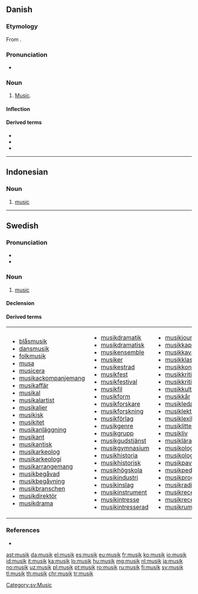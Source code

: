 {{also|Musik}}
==Danish==
{{wikipedia|lang=da}}
===Etymology===
From {{etyl|la|da}} {{m|la|mūsica||music}}.
===Pronunciation===
* {{IPA|/musik/|[muˈsiɡ̊]|lang=da}}
===Noun===
{{da-noun|stem=musikk|en|-}}
# [[music#English|Music]].
====Inflection====
{{da-noun-infl|en|n=sg}}
====Derived terms====
* {{l|da|musikalbum}}
* {{l|da|musikalsk}}
* {{l|da|musiker}}
----

==Indonesian==

===Noun===
{{id-noun}}

# [[music]]

----

==Swedish==

===Pronunciation===
* {{IPA|/mʉsiːk/|lang=sv}}
* {{audio|Sv-musik.ogg|audio|lang=sv}}

===Noun===
{{sv-noun|c|-}}

# [[music]]

====Declension====
{{sv-noun-unc-irreg-c|2=musiken}}

====Derived terms====
{|
|- valign=top
|
* [[blåsmusik]]
* [[dansmusik]]
* [[folkmusik]]
* [[musa]]
* [[musicera]]
* [[musikackompanjemang]]
* [[musikaffär]]
* [[musikal]]
* [[musikalartist]]
* [[musikalier]]
* [[musikisk]]
* [[musikitet]]
* [[musikanläggning]]
* [[musikant]]
* [[musikantisk]]
* [[musikarkeolog]]
* [[musikarkeologi]]
* [[musikarrangemang]]
* [[musikbegåvad]]
* [[musikbegåvning]]
* [[musikbranschen]]
* [[musikdirektör]]
* [[musikdrama]]
|
* [[musikdramatik]]
* [[musikdramatisk]]
* [[musikensemble]]
* [[musiker]]
* [[musikestrad]]
* [[musikfest]]
* [[musikfestival]]
* [[musikfil]]
* [[musikform]]
* [[musikforskare]]
* [[musikforskning]]
* [[musikförlag]]
* [[musikgenre]]
* [[musikgrupp]]
* [[musikgudstjänst]]
* [[musikgymnasium]]
* [[musikhistoria]]
* [[musikhistorisk]]
* [[musikhögskola]]
* [[musikindustri]]
* [[musikinslag]]
* [[musikinstrument]]
* [[musikintresse]]
* [[musikintresserad]]
|
* [[musikjournalist]]
* [[musikkapell]]
* [[musikkavalkad]]
* [[musikklass]]
* [[musikkonservatorium]]
* [[musikkritik]]
* [[musikkritiker]]
* [[musikkultur]]
* [[musikkår]]
* [[musikledare]]
* [[musiklektion]]
* [[musiklexikon]]
* [[musiklitteratur]]
* [[musikliv]]
* [[musiklärare]]
* [[musikolog]]
* [[musikologi]]
* [[musikpaviljong]]
* [[musikpedagog]]
* [[musikprogram]]
* [[musikradio]]
* [[musikrecensent]]
* [[musikrecension]]
* [[musikrum]]
|
* [[musiksajt]]
* [[musiksal]]
* [[musikscen]]
* [[musikshow]]
* [[musikskola]]
* [[musikskribent]]
* [[musiksmak]]
* [[musikspelare]]
* [[musikstil]]
* [[musikstudier]]
* [[musikstudio]]
* [[musikstycke]]
* [[musikteater]]
* [[musikteori]]
* [[musiktradition]]
* [[musikunderhållning]]
* [[musikundervisning]]
* [[musikupplevelse]]
* [[musikutbildning]]
* [[musikutbud]]
* [[musikval]]
* [[musikverk]]
* [[musikvetenskap]]
* [[musikvideo]]
|
* [[musikälskare]]
* [[musiköra]]
* [[musisk]]
* [[som musik för mina öron]]
* [[stråkmusik]]
* [[synthmusik]]
* [[världsmusik]]
|}

===References===
* {{R:SAOL}}

[[Category:sv:Music]]

[[ast:musik]]
[[da:musik]]
[[el:musik]]
[[es:musik]]
[[eu:musik]]
[[fr:musik]]
[[ko:musik]]
[[io:musik]]
[[id:musik]]
[[it:musik]]
[[ka:musik]]
[[lo:musik]]
[[hu:musik]]
[[mg:musik]]
[[nl:musik]]
[[ja:musik]]
[[no:musik]]
[[uz:musik]]
[[pl:musik]]
[[pt:musik]]
[[ro:musik]]
[[ru:musik]]
[[fi:musik]]
[[sv:musik]]
[[tl:musik]]
[[th:musik]]
[[chr:musik]]
[[tr:musik]]